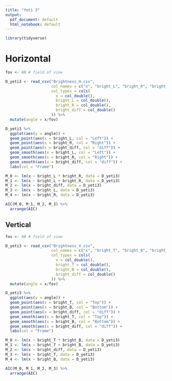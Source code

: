 ```yaml
---
title: "Yeti 3"
output:
  pdf_document: default
  html_notebook: default
---
```


```r
library(tidyverse)
```


# Horizontal

```r
fov <- 40 # field of view

D_yeti3 <- read_csv("Brightness_H.csv", 
                    col_names = c("x", "bright_L", "bright_R", "bright_diff"),
                    col_types = cols(
                      x = col_double(),
                      bright_L = col_double(),
                      bright_R = col_double(),
                      bright_diff = col_double()
                    )) %>% 
  mutate(angle = x/fov)
```


```r
D_yeti3 %>% 
  ggplot(aes(y = angle)) +
  geom_point(aes(x = bright_L, col = "Left")) +
  geom_point(aes(x = bright_R, col = "Right")) +
  geom_point(aes(x = bright_diff, col = "diff")) +
  geom_smooth(aes(x = bright_L, col = "Left")) +
  geom_smooth(aes(x = bright_R, col = "Right")) +
  geom_smooth(aes(x = bright_diff, col = "diff")) +
  labs(col = "Frame")
```

```r
M_0 <- lm(x ~ bright_L * bright_R, data = D_yeti3)
M_1 <- lm(x ~ bright_L + bright_R, data = D_yeti3)
M_2 <- lm(x ~ bright_diff, data = D_yeti3)
M_3 <- lm(x ~ bright_L, data = D_yeti3)
M_4 <- lm(x ~ bright_R, data = D_yeti3)

AIC(M_0, M_1, M_2, M_3) %>% 
  arrange(AIC)
```


## Vertical

```r
fov <- 40 # field of view

D_yeti3 <- read_csv("Brightness_V.csv", 
                    col_names = c("x", "bright_T", "bright_B", "bright_diff"),
                    col_types = cols(
                      x = col_double(),
                      bright_T = col_double(),
                      bright_B = col_double(),
                      bright_diff = col_double()
                    )) %>% 
  mutate(angle = x/fov)
```


```r
D_yeti3 %>% 
  ggplot(aes(y = angle)) +
  geom_point(aes(x = bright_T, col = "Top")) +
  geom_point(aes(x = bright_B, col = "Bottom")) +
  geom_point(aes(x = bright_diff, col = "diff")) +
  geom_smooth(aes(x = bright_T, col = "Top")) +
  geom_smooth(aes(x = bright_B, col = "Bottom")) +
  geom_smooth(aes(x = bright_diff, col = "diff")) +
  labs(col = "Frame")
```

```r
M_0 <- lm(x ~ bright_T * bright_B, data = D_yeti3)
M_1 <- lm(x ~ bright_T + bright_B, data = D_yeti3)
M_2 <- lm(x ~ bright_diff, data = D_yeti3)
M_3 <- lm(x ~ bright_T, data = D_yeti3)
M_4 <- lm(x ~ bright_B, data = D_yeti3)

AIC(M_0, M_1, M_2, M_3) %>% 
  arrange(AIC)
```



